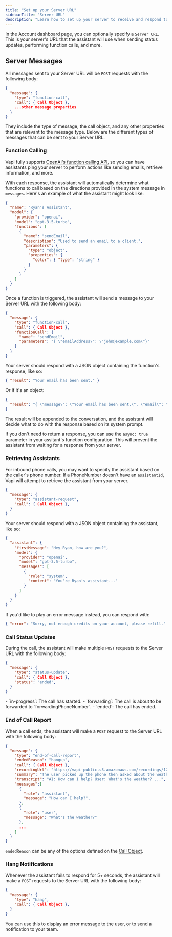 ```yaml
---
title: "Set up your Server URL"
sidebarTitle: "Server URL"
description: "Learn how to set up your server to receive and respond to messages from Vapi."
---
```


<Info>In the Account dashboard page, you can optionally specify a `Server URL`. This is your server's URL that the assistant will use when sending status updates, performing function calls, and more.</Info>

## Server Messages

All messages sent to your Server URL will be `POST` requests with the following body:

```json
{
  "message": {
    "type": "function-call",
    "call": { Call Object },
    ...other message properties
  }
}
```

They include the type of message, the call object, and any other properties that are relevant to the message type. Below are the different types of messages that can be sent to your Server URL.

### Function Calling

<Info>Vapi fully supports [OpenAI's function calling API](https://platform.openai.com/docs/guides/gpt/function-calling), so you can have assistants ping your server to perform actions like sending emails, retrieve information, and more.</Info>

With each response, the assistant will automatically determine what functions to call based on the directions provided in the system message in `messages`. Here's an example of what the assistant might look like:

```json
{
  "name": "Ryan's Assistant",
  "model": {
    "provider": "openai",
    "model": "gpt-3.5-turbo",
    "functions": [
      {
        "name": "sendEmail",
        "description": "Used to send an email to a client.",
        "parameters": {
          "type": "object",
          "properties": {
            "color": { "type": "string" }
          }
        }
      }
    ]
  }
}
```

Once a function is triggered, the assistant will send a message to your Server URL with the following body:

```json
{
  "message": {
    "type": "function-call",
    "call": { Call Object },
    "functionCall": {
      "name": "sendEmail",
      "parameters": "{ \"emailAddress\": \"john@example.com\"}"
    }
  }
}
```

Your server should respond with a JSON object containing the function's response, like so:

```json
{ "result": "Your email has been sent." }
```

Or if it's an object:

```json
{
  "result": "{ \"message\": \"Your email has been sent.\", \"email\": \"test@email.com\" }"
}
```

The result will be appended to the conversation, and the assistant will decide what to do with the response based on its system prompt.

<Note>If you don't need to return a response, you can use the `async: true` parameter in your assitant's function configuration. This will prevent the assistant from waiting for a response from your server.</Note>

### Retrieving Assistants

For inbound phone calls, you may want to specify the assistant based on the caller's phone number. If a PhoneNumber doesn't have an `assistantId`, Vapi will attempt to retrieve the assistant from your server.

```json
{
  "message": {
    "type": "assistant-request",
    "call": { Call Object },
  }
}
```

Your server should respond with a JSON object containing the assistant, like so:

```json
{
  "assistant": {
    "firstMessage": "Hey Ryan, how are you?",
    "model": {
      "provider": "openai",
      "model": "gpt-3.5-turbo",
      "messages": [
        {
          "role": "system",
          "content": "You're Ryan's assistant..."
        }
      ]
    }
  }
}
```

If you'd like to play an error message instead, you can respond with:

```json
{ "error": "Sorry, not enough credits on your account, please refill." }
```

### Call Status Updates

During the call, the assistant will make multiple `POST` requests to the Server URL with the following body:

```json
{
  "message": {
    "type": "status-update",
    "call": { Call Object },
    "status": "ended",
  }
}
```

<Card title="Status Events">
- `in-progress`: The call has started.
- `forwarding`: The call is about to be forwarded to `forwardingPhoneNumber`.
- `ended`: The call has ended.
</Card>

### End of Call Report

When a call ends, the assistant will make a `POST` request to the Server URL with the following body:

```json
{
  "message": {
    "type": "end-of-call-report",
    "endedReason": "hangup",
    "call": { Call Object },
    "recordingUrl": "https://vapi-public.s3.amazonaws.com/recordings/1234.wav",
    "summary": "The user picked up the phone then asked about the weather...",
    "transcript": "AI: How can I help? User: What's the weather? ...",
    "messages":[
      {
        "role": "assistant",
        "message": "How can I help?",
      },
      {
        "role": "user",
        "message": "What's the weather?"
      },
      ...
    ]
  }
}
```

`endedReason` can be any of the options defined on the [Call Object](/api-reference/calls/get-call).

### Hang Notifications

Whenever the assistant fails to respond for 5+ seconds, the assistant will make a `POST` requests to the Server URL with the following body:

```json
{
  "message": {
    "type": "hang",
    "call": { Call Object },
  }
}
```

You can use this to display an error message to the user, or to send a notification to your team.

